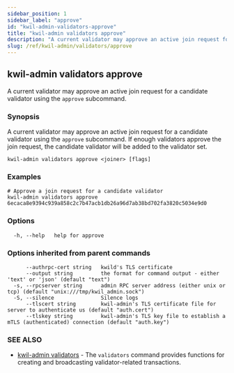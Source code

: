```yaml
---
sidebar_position: 1
sidebar_label: "approve"
id: "kwil-admin-validators-approve"
title: "kwil-admin validators approve"
description: "A current validator may approve an active join request for a candidate validator using the `approve` subcommand."
slug: /ref/kwil-admin/validators/approve
---
```


## kwil-admin validators approve

A current validator may approve an active join request for a candidate validator using the `approve` subcommand.

### Synopsis

A current validator may approve an active join request for a candidate validator using the `approve` subcommand. If enough validators approve the join request, the candidate validator will be added to the validator set.

```
kwil-admin validators approve <joiner> [flags]
```

### Examples

```
# Approve a join request for a candidate validator
kwil-admin validators approve 6ecaca8e9394c939a858c2c7b47acb1db26a96d7ab38bd702fa3820c5034e9d0
```

### Options

```
  -h, --help   help for approve
```

### Options inherited from parent commands

```
      --authrpc-cert string   kwild's TLS certificate
      --output string         the format for command output - either 'text' or 'json' (default "text")
  -s, --rpcserver string      admin RPC server address (either unix or tcp) (default "unix:///tmp/kwil_admin.sock")
  -S, --silence               Silence logs
      --tlscert string        kwil-admin's TLS certificate file for server to authenticate us (default "auth.cert")
      --tlskey string         kwil-admin's TLS key file to establish a mTLS (authenticated) connection (default "auth.key")
```

### SEE ALSO

* [kwil-admin validators](/docs/ref/kwil-admin/validators)	 - The `validators` command provides functions for creating and broadcasting validator-related transactions.

